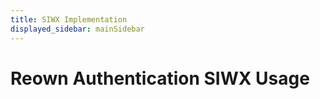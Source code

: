 ---
title: SIWX Implementation
displayed_sidebar: mainSidebar
---



# Reown Authentication SIWX Usage

<ReownAuthenticationContent />

<JavascriptReownAuthenticationContent />
